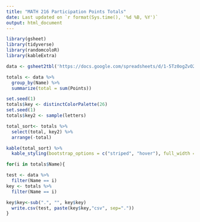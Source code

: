 ```yaml
---
title: "MATH 216 Participation Points Totals"
date: Last updated on `r format(Sys.time(), '%d %B, %Y')`
output: html_document
---
```


```r
library(gsheet)
library(tidyverse)
library(randomcoloR)
library(kableExtra)

data <- gsheet2tbl('https://docs.google.com/spreadsheets/d/1-5Tz0ogZvO2k1Dv1lIW8W_YuY0qH2AZb1MmZmN6_wy4/edit?usp=sharing')

totals <- data %>% 
  group_by(Name) %>% 
  summarize(total = sum(Points)) 

set.seed(1)
totals$key <- distinctColorPalette(26)
set.seed(1)
totals$key2 <- sample(letters)

total_sort<- totals %>% 
  select(total, key2) %>% 
  arrange(-total)
```

```r
kable(total_sort) %>% 
  kable_styling(bootstrap_options = c("striped", "hover"), full_width = F)
```

```r
for(i in totals$Name){

test <- data %>% 
  filter(Name == i) 
key <- totals %>% 
  filter(Name == i) 

key$key<-sub(".", "", key$key)
  write.csv(test, paste(key$key,"csv", sep="."))
}
```




